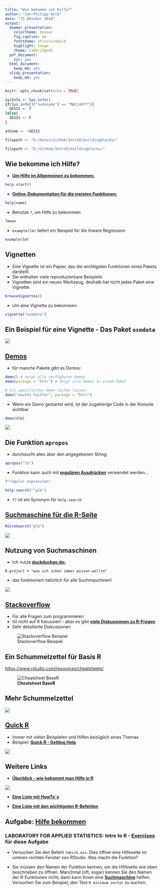 ```yaml
---
title: "Wie bekomme ich Hilfe?"
author: "Jan-Philipp Kolb"
date: "15 Oktober 2018"
output:
  beamer_presentation:
    colortheme: beaver
    fig_caption: no
    fonttheme: structurebold
    highlight: tango
    theme: CambridgeUS
  pdf_document:
    toc: yes
  html_document:
    keep_md: yes
  slidy_presentation:
    keep_md: yes
---
```


```r
knitr::opts_chunk$set(echo = TRUE)
```

```r
sysInfo <- Sys.info()
if(Sys.info()["nodename"] == "MAC14077"){
  GESIS <- T
}else{
  GESIS <- F
}

athome <- !GESIS
```


```r
filepath <- "D:/Daten/GitHub/IntroR/buildingblocks/"
```

```r
filepath <- "D:/GitHub/IntroR/buildingblocks/"
```



## Wie bekomme ich Hilfe?

-  [**Um Hilfe im Allgemeinen zu bekommen:**](http://itfeature.com/tag/how-to-get-help-in-r)


```r
help.start()
```

-  [**Online-Dokumentation für die meisten Funktionen:**](https://www.r-project.org/help.html)

```r
help(name)
```

-  Benutze `?`, um Hilfe zu bekommen 

```r
?mean
```

-  `example(lm)` liefert ein Beispiel für die lineare Regression 

```r
example(lm)
```


## Vignetten

- Eine Vignette ist ein Papier, das die wichtigsten Funktionen eines Pakets darstellt. 
- Sie enthalten viele reproduzierbare Beispiele.
- Vignetten sind ein neues Werkzeug, deshalb hat nicht jedes Paket eine Vignette.


```r
browseVignettes()
```

- Um eine Vignette zu bekommen:

```r
vignette("osmdata")
```


## Ein Beispiel für eine Vignette - Das Paket `osmdata`

![](`r paste0(filepath,"figure/ex_osmdata_vignette.PNG")`)

## [**Demos**](http://r-pkgs.had.co.nz/demo.html)

- für manche Pakete gibt es Demos:

```r
demo() # zeigt alle verfügbaren Demos
demo(package = "httr") # Zeigt alle Demos in einem Paket

# Ein spezifisches Demo laufen lassen:
demo("oauth1-twitter", package = "httr") 
```

- Wenn ein Demo gestartet wird, ist der zugehörige Code in der Konsole sichtbar


```r
demo(nlm)
```

![](`r paste0(filepath,"figure/demonlm.PNG")`)

## Die Funktion `apropos`

- durchsucht alles über den angegebenen String:

```r
apropos("lm")
```

- Funktion kann auch mit [**regulären Ausdrücken**](https://de.wikipedia.org/wiki/Regul%C3%A4rer_Ausdruck) verwendet werden...


```r
?"regular expression"
```


```r
help.search("^glm")
```

- `??` ist ein Synonym für `help.search`

## [**Suchmaschine für die R-Seite**](http://search.r-project.org/cgi-bin/namazu.cgi?query=glm&max=20&result=normal&sort=score&idxname=functions&idxname=vignettes&idxname=views)

```r
RSiteSearch("glm")
```

![](`r paste0(filepath,"figure/rsitesearch.PNG")`)

## Nutzung von Suchmaschinen

-  Ich nutze [**duckduckgo.de:**]()

```
R-project + "was ich schon immer wissen wollte" 
```
-  das funktioniert natürlich für alle Suchmaschinen!


![](`r paste0(filepath,"figure/duckduckgo.PNG")`)


## [**Stackoverflow**](http://stackoverflow.com/)

-  Für alle Fragen zum programmieren
-  Ist nicht auf R fokussiert - aber es gibt [**viele Diskussionen zu R-Fragen**](https://stackoverflow.com/tags/r/info)
-  Sehr detailierte Diskussionen

![Stackoverflow Beispiel](`r paste0(filepath,"figure/StackoverflowEx.PNG")`)


## Ein Schummelzettel für Basis R

<https://www.rstudio.com/resources/cheatsheets/>

![**Cheatsheet BaseR**](`r paste0(filepath,"figure/basercheatsheet.PNG")`)

## Mehr Schummelzettel

![](`r paste0(filepath,"figure/cheatsheets.PNG")`)

<!--
Basic regular expressions in R
-->

## [**Quick R**](http://www.statmethods.net/interface/help.html)

- Immer mit vielen Beispielen und Hilfen bezüglich eines Themas
- Beispiel: [**Quick R - Getting Help**](http://www.statmethods.net/interface/help.html)

![](`r paste0(filepath,"figure/quickR.PNG")`)


## Weitere Links

- [**Überblick - wie bekommt man Hilfe in R**](https://www.r-project.org/help.html)

![](`r paste0(filepath,"figure/gettingHelp.PNG")`)

- [**Eine Liste mit HowTo`s**](http://rprogramming.net/)

- [**Eine Liste mit den wichtigsten R-Befehlen**](https://www.personality-project.org/r/r.commands.html)

## Aufgabe: [**Hilfe bekommen**](http://web.math.ku.dk/~helle/R-intro/exercises.pdf)

### LABORATORY FOR APPLIED STATISTICS: Intro to R - [**Exercises**](http://web.math.ku.dk/~helle/R-intro/exercises.pdf) für diese Aufgabe


- Versuchen Sie den Befehl `?which.min`. Dies öffnet eine Hilfeseite im unteren rechten Fenster von RStudio. Was macht die Funktion?

- Sie müssen den Namen der Funktion kennen, um die Hilfeseite wie oben beschrieben zu öffnen. Manchmal (oft, sogar) kennen Sie den Namen der R-Funktionen nicht; dann kann Ihnen eine [**Suchmaschine**](https://duckduckgo.com/) helfen. Versuchen Sie zum Beispiel, den Text `R minimum vector` zu suchen.

